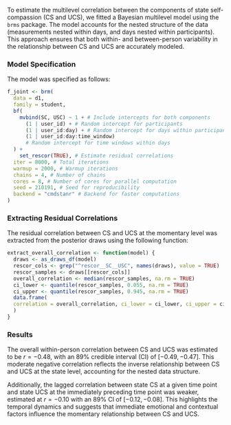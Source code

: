 To estimate the multilevel correlation between the components of state self-compassion (CS and UCS), we fitted a Bayesian multilevel model using the `brms` package. The model accounts for the nested structure of the data (measurements nested within days, and days nested within participants). This approach ensures that both within- and between-person variability in the relationship between CS and UCS are accurately modeled.

### Model Specification

The model was specified as follows:

```r
f_joint <- brm(
  data = d1,
  family = student,
  bf(
    mvbind(SC, USC) ~ 1 + # Include intercepts for both components
      (1 | user_id) + # Random intercept for participants
      (1 | user_id:day) + # Random intercept for days within participants
      (1 | user_id:day:time_window) 
      # Random intercept for time windows within days
  ) +
    set_rescor(TRUE), # Estimate residual correlations
  iter = 8000, # Total iterations
  warmup = 2000, # Warmup iterations
  chains = 4, # Number of chains
  cores = 8, # Number of cores for parallel computation
  seed = 210191, # Seed for reproducibility
  backend = "cmdstanr" # Backend for faster computations
)
```

### Extracting Residual Correlations

The residual correlation between CS and UCS at the momentary level was extracted from the posterior draws using the following function:

```r
extract_overall_correlation <- function(model) {
  draws <- as_draws_df(model)
  rescor_cols <- grep("^rescor__SC__USC", names(draws), value = TRUE)
  rescor_samples <- draws[[rescor_cols]]
  overall_correlation <- median(rescor_samples, na.rm = TRUE)
  ci_lower <- quantile(rescor_samples, 0.055, na.rm = TRUE)
  ci_upper <- quantile(rescor_samples, 0.945, na.rm = TRUE)
  data.frame(
  correlation = overall_correlation, ci_lower = ci_lower, ci_upper = ci_upper
  )
}
```

### Results

The overall within-person correlation between CS and UCS was estimated to be $r = -0.48$, with an 89% credible interval (CI) of $[-0.49, -0.47]$. This moderate negative correlation reflects the inverse relationship between CS and UCS at the state level, accounting for the nested data structure.

Additionally, the lagged correlation between state CS at a given time point and state UCS at the immediately preceding time point was weaker, estimated at $r = -0.10$ with an 89% CI of $[-0.12, -0.08]$. This highlights the temporal dynamics and suggests that immediate emotional and contextual factors influence the momentary relationship between CS and UCS.
